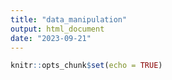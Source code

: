 ```yaml
---
title: "data_manipulation"
output: html_document
date: "2023-09-21"
---
```


```r
knitr::opts_chunk$set(echo = TRUE)
```

